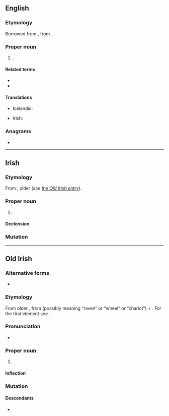 ==English==
{{wikipedia}}

===Etymology===
Borrowed from {{bor|en|ga|-}}, from {{der|en|sga|Cormac}}.

===Proper noun===
{{en-proper noun}}

# {{given name|en|male|from=Irish}}.

====Related terms====
* {{l|en|Cormack}}
* {{l|en|Cormick}}

====Translations====
{{trans-top|male given name}}
* Icelandic: {{t+|is|Kormákur}}
{{trans-mid}}
* Irish: {{t|ga|Cormac}}
{{trans-bottom}}

===Anagrams===
* {{anagrams|en|a=accmor|comcar}}

----

==Irish==

===Etymology===
From {{inh|ga|sga|Cormac}}, older {{m|sga|Corbmac}} (''see [[#Old Irish|the Old Irish entry]]'').

===Proper noun===
{{ga-proper noun|m|Chormaic}}

# {{given name|ga|male|from=Old Irish}}

====Declension====
{{ga-decl-m1-nopl|C|ormac|ormaic}}

===Mutation===
{{ga-mut}}

----

==Old Irish==

===Alternative forms===
* {{l|sga|Corbmac}}

===Etymology===
From older {{m|sga|Corbmac}}, from {{m|sga|corb}} (possibly meaning “raven” or “wheel” or “chariot”) + {{m|sga|macc||son}}.  For the first element see {{m|ga|carbad}}.

===Pronunciation===
* {{IPA|sga|/ˈkormak/}}

===Proper noun===
{{head|sga|proper noun|g=m}}

# {{given name|sga|male}}

====Inflection====
{{sga-decl-o-masc|n=s|Cormaic}}

===Mutation===
{{sga-mutation|C|ormac}}

====Descendants====
* {{l|non|Kormákr|bor=1}}